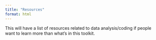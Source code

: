 ```yaml
---
title: "Resources"
format: html
---
```


This will have a list of resources related to data analysis/coding if people want to learn more than what's in this toolkit.
